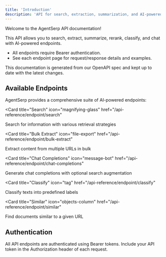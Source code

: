 ```yaml
---
title: 'Introduction'
description: 'API for search, extraction, summarization, and AI-powered text generation'
---
```


Welcome to the AgentSerp API documentation!

This API allows you to search, extract, summarize, rerank, classify, and chat with AI-powered endpoints.

- All endpoints require Bearer authentication.
- See each endpoint page for request/response details and examples.

<Note>
  This documentation is generated from our OpenAPI spec and kept up to date with the latest changes.
</Note>

## Available Endpoints

AgentSerp provides a comprehensive suite of AI-powered endpoints:

<Card
  title="Search"
  icon="magnifying-glass"
  href="/api-reference/endpoint/search"
>
  Search for information with various retrieval strategies
</Card>

<Card
  title="Bulk Extract"
  icon="file-export"
  href="/api-reference/endpoint/bulk-extract"
>
  Extract content from multiple URLs in bulk
</Card>

<Card
  title="Chat Completions"
  icon="message-bot"
  href="/api-reference/endpoint/chat-completions"
>
  Generate chat completions with optional search augmentation
</Card>

<Card
  title="Classify"
  icon="tag"
  href="/api-reference/endpoint/classify"
>
  Classify texts into predefined labels
</Card>

<Card
  title="Similar"
  icon="objects-column"
  href="/api-reference/endpoint/similar"
>
  Find documents similar to a given URL
</Card>

## Authentication

All API endpoints are authenticated using Bearer tokens. Include your API token in the Authorization header of each request.
